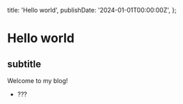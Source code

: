  title: 'Hello world',
  publishDate: '2024-01-01T00:00:00Z',
};

# Hello world

## subtitle

Welcome to my blog!

- ???
